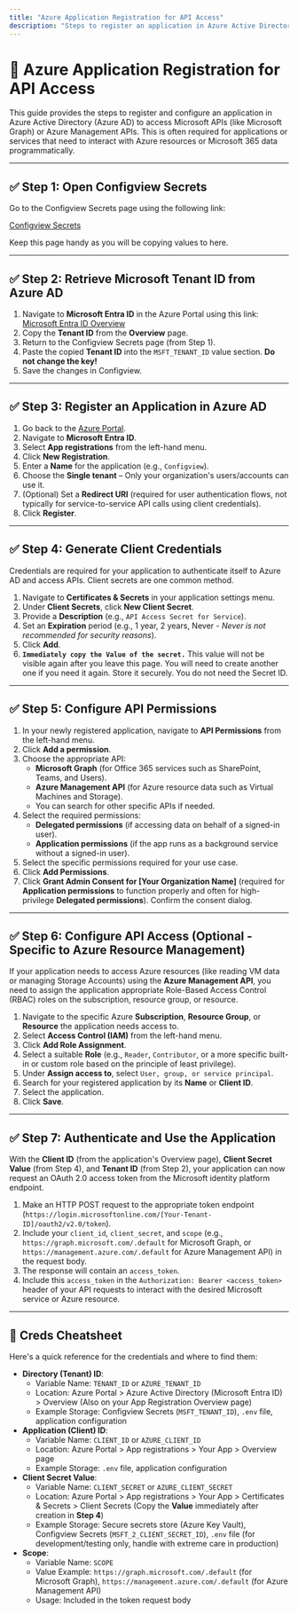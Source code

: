 ```yaml
---
title: "Azure Application Registration for API Access"
description: "Steps to register an application in Azure Active Directory for accessing APIs like Microsoft Graph and Azure Management."
---
```


# 🔧 Azure Application Registration for API Access

This guide provides the steps to register and configure an application in Azure Active Directory (Azure AD) to access Microsoft APIs (like Microsoft Graph) or Azure Management APIs. This is often required for applications or services that need to interact with Azure resources or Microsoft 365 data programmatically.

---

## ✅ Step 1: Open Configview Secrets

Go to the Configview Secrets page using the following link:

[Configview Secrets](https://configview-dashboard-frontend.vercel.app/admin/secret/)

Keep this page handy as you will be copying values to here.

---

## ✅ Step 2: Retrieve Microsoft Tenant ID from Azure AD

1. Navigate to **Microsoft Entra ID** in the Azure Portal using this link:
   [Microsoft Entra ID Overview](https://portal.azure.com/#view/Microsoft_AAD_IAM/ActiveDirectoryMenuBlade/~/Overview)
2. Copy the **Tenant ID** from the **Overview** page.
3. Return to the Configview Secrets page (from Step 1).
4. Paste the copied **Tenant ID** into the `MSFT_TENANT_ID` value section. **Do not change the key!**
5. Save the changes in Configview.

---

## ✅ Step 3: Register an Application in Azure AD

1. Go back to the [Azure Portal](https://portal.azure.com/).
2. Navigate to **Microsoft Entra ID**.
3. Select **App registrations** from the left-hand menu.
4. Click **New Registration**.
5. Enter a **Name** for the application (e.g., `Configview`).
6. Choose the **Single tenant** – Only your organization's users/accounts can use it.
7. (Optional) Set a **Redirect URI** (required for user authentication flows, not typically for service-to-service API calls using client credentials).
8. Click **Register**.

---

## ✅ Step 4: Generate Client Credentials

Credentials are required for your application to authenticate itself to Azure AD and access APIs. Client secrets are one common method.

1. Navigate to **Certificates & Secrets** in your application settings menu.
2. Under **Client Secrets**, click **New Client Secret**.
3. Provide a **Description** (e.g., `API Access Secret for Service`).
4. Set an **Expiration** period (e.g., 1 year, 2 years, Never - _Never is not recommended for security reasons_).
5. Click **Add**.
6. **`Immediately copy the Value of the secret.`** This value will not be visible again after you leave this page. You will need to create another one if you need it again. Store it securely. You do not need the Secret ID.

---

## ✅ Step 5: Configure API Permissions

1. In your newly registered application, navigate to **API Permissions** from the left-hand menu.
2. Click **Add a permission**.
3. Choose the appropriate API:
    - **Microsoft Graph** (for Office 365 services such as SharePoint, Teams, and Users).
    - **Azure Management API** (for Azure resource data such as Virtual Machines and Storage).
    - You can search for other specific APIs if needed.
4. Select the required permissions:
    - **Delegated permissions** (if accessing data on behalf of a signed-in user).
    - **Application permissions** (if the app runs as a background service without a signed-in user).
5. Select the specific permissions required for your use case.
6. Click **Add Permissions**.
7. Click **Grant Admin Consent for [Your Organization Name]** (required for **Application permissions** to function properly and often for high-privilege **Delegated permissions**). Confirm the consent dialog.

---

## ✅ Step 6: Configure API Access (Optional - Specific to Azure Resource Management)

If your application needs to access Azure resources (like reading VM data or managing Storage Accounts) using the **Azure Management API**, you need to assign the application appropriate Role-Based Access Control (RBAC) roles on the subscription, resource group, or resource.

1. Navigate to the specific Azure **Subscription**, **Resource Group**, or **Resource** the application needs access to.
2. Select **Access Control (IAM)** from the left-hand menu.
3. Click **Add Role Assignment**.
4. Select a suitable **Role** (e.g., `Reader`, `Contributor`, or a more specific built-in or custom role based on the principle of least privilege).
5. Under **Assign access to**, select `User, group, or service principal`.
6. Search for your registered application by its **Name** or **Client ID**.
7. Select the application.
8. Click **Save**.

---

## ✅ Step 7: Authenticate and Use the Application

With the **Client ID** (from the application's Overview page), **Client Secret Value** (from Step 4), and **Tenant ID** (from Step 2), your application can now request an OAuth 2.0 access token from the Microsoft identity platform endpoint.

1. Make an HTTP POST request to the appropriate token endpoint (`https://login.microsoftonline.com/[Your-Tenant-ID]/oauth2/v2.0/token`).
2. Include your `client_id`, `client_secret`, and `scope` (e.g., `https://graph.microsoft.com/.default` for Microsoft Graph, or `https://management.azure.com/.default` for Azure Management API) in the request body.
3. The response will contain an `access_token`.
4. Include this `access_token` in the `Authorization: Bearer <access_token>` header of your API requests to interact with the desired Microsoft service or Azure resource.

---

## 📝 Creds Cheatsheet

Here's a quick reference for the credentials and where to find them:

- **Directory (Tenant) ID**:
    - Variable Name: `TENANT_ID` or `AZURE_TENANT_ID`
    - Location: Azure Portal > Azure Active Directory (Microsoft Entra ID) > Overview (Also on your App Registration Overview page)
    - Example Storage: Configview Secrets (`MSFT_TENANT_ID`), `.env` file, application configuration
- **Application (Client) ID**:
    - Variable Name: `CLIENT_ID` or `AZURE_CLIENT_ID`
    - Location: Azure Portal > App registrations > Your App > Overview page
    - Example Storage: `.env` file, application configuration
- **Client Secret Value**:
    - Variable Name: `CLIENT_SECRET` or `AZURE_CLIENT_SECRET`
    - Location: Azure Portal > App registrations > Your App > Certificates & Secrets > Client Secrets (Copy the **Value** immediately after creation in **Step 4**)
    - Example Storage: Secure secrets store (Azure Key Vault), Configview Secrets (`MSFT_2_CLIENT_SECRET_ID`), `.env` file (for development/testing only, handle with extreme care in production)
- **Scope**:
    - Variable Name: `SCOPE`
    - Value Example: `https://graph.microsoft.com/.default` (for Microsoft Graph), `https://management.azure.com/.default` (for Azure Management API)
    - Usage: Included in the token request body